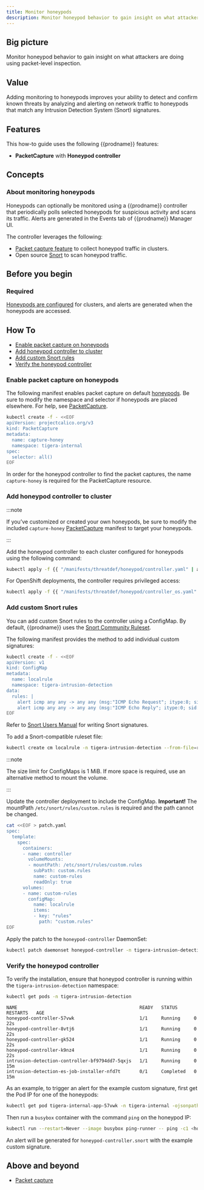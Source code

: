 ```yaml
---
title: Monitor honeypods
description: Monitor honeypod behavior to gain insight on what attackers are doing.
---
```


## Big picture

Monitor honeypod behavior to gain insight on what attackers are doing using packet-level inspection.

## Value

Adding monitoring to honeypods improves your ability to detect and confirm known threats by analyzing and alerting on network traffic to honeypods that match any Intrusion Detection System (Snort) signatures.

## Features

This how-to guide uses the following {{prodname}} features:

- **PacketCapture** with **Honeypod controller**

## Concepts

### About monitoring honeypods

Honeypods can optionally be monitored using a {{prodname}} controller that periodically polls selected honeypods for suspicious activity and scans its traffic. Alerts are generated in the Events tab of {{prodname}} Manager UI.

The controller leverages the following:

- [Packet capture feature](../../visibility/packetcapture.mdx) to collect honeypod traffic in clusters.
- Open source [Snort](https://www.snort.org/) to scan honeypod traffic.

## Before you begin

### Required

[Honeypods are configured](honeypods.mdx) for clusters, and alerts are generated when the honeypods are accessed.

## How To

  - [Enable packet capture on honeypods](#enable-packet-capture-on-honeypods)
  - [Add honeypod controller to cluster](#add-honeypod-controller-to-cluster)
  - [Add custom Snort rules](#add-custom-snort-rules)
  - [Verify the honeypod controller](#verify-the-honeypod-controller)

### Enable packet capture on honeypods

The following manifest enables packet capture on default [honeypods](honeypods.mdx). 
Be sure to modify the namespace and selector if honeypods are placed elsewhere. 
For help, see [PacketCapture](../../visibility/packetcapture.mdx).

```bash
kubectl create -f - <<EOF
apiVersion: projectcalico.org/v3
kind: PacketCapture
metadata:
  name: capture-honey
  namespace: tigera-internal
spec:
  selector: all()
EOF
```

In order for the honeypod controller to find the packet captures, the name `capture-honey` is required for the PacketCapture resource.

### Add honeypod controller to cluster

:::note

If you’ve customized or created your own honeypods, be sure to modify the included `capture-honey` [PacketCapture](../../visibility/packetcapture.mdx) manifest to target your honeypods.

::: 

Add the honeypod controller to each cluster configured for honeypods using the following command:

```bash
kubectl apply -f {{ "/manifests/threatdef/honeypod/controller.yaml" | absolute_url }} 
```

For OpenShift deployments, the controller requires privileged access:

```bash
kubectl apply -f {{ "/manifests/threatdef/honeypod/controller_os.yaml" | absolute_url }} 
```

### Add custom Snort rules

You can add custom Snort rules to the controller using a ConfigMap. By default, {{prodname}} uses the [Snort Community Ruleset](https://www.snort.org/downloads/#rule-downloads).

The following manifest provides the method to add individual custom signatures:

```bash
kubectl create -f - <<EOF
apiVersion: v1
kind: ConfigMap
metadata:
  name: localrule
  namespace: tigera-intrusion-detection
data:
  rules: |
    alert icmp any any -> any any (msg:"ICMP Echo Request"; itype:8; sid:1000000;)
    alert icmp any any -> any any (msg:"ICMP Echo Reply"; itype:0; sid:1000001;)
EOF
```
Refer to [Snort Users Manual](https://www.snort.org/documents/snort-users-manual) for writing Snort signatures.

To add a Snort-compatible ruleset file:

```bash
kubectl create cm localrule -n tigera-intrusion-detection --from-file=rules=<SNORT-RULESET-LOCATION>
```

:::note

The size limit for ConfigMaps is 1 MiB. If more space is required, use an alternative method to mount the volume.

::: 

Update the controller deployment to include the ConfigMap. **Important!** The mountPath `/etc/snort/rules/custom.rules` is required and the path cannot be changed.


```bash
cat <<EOF > patch.yaml
spec:
  template:
    spec: 
      containers:
      - name: controller
        volumeMounts:
        - mountPath: /etc/snort/rules/custom.rules
          subPath: custom.rules
          name: custom-rules
          readOnly: true
      volumes:
      - name: custom-rules
        configMap:
          name: localrule
          items:
          - key: "rules"
            path: "custom.rules"
EOF
```

Apply the patch to the `honeypod-controller` DaemonSet:

```bash
kubectl patch daemonset honeypod-controller -n tigera-intrusion-detection --patch "$(cat patch.yaml)"
```

### Verify the honeypod controller

To verify the installation, ensure that honeypod controller is running within the `tigera-intrusion-detection` namespace:

```bash
kubectl get pods -n tigera-intrusion-detection
```

```shell
NAME                                             READY   STATUS      RESTARTS   AGE
honeypod-controller-57vwk                        1/1     Running     0          22s
honeypod-controller-8vtj6                        1/1     Running     0          22s
honeypod-controller-gk524                        1/1     Running     0          22s
honeypod-controller-k9nz4                        1/1     Running     0          22s
intrusion-detection-controller-bf9794dd7-5qxjs   1/1     Running     0          15m
intrusion-detection-es-job-installer-nfd7t       0/1     Completed   0          15m

```

As an example, to trigger an alert for the example custom signature, first get the Pod IP for one of the honeypods:

```bash
kubectl get pod tigera-internal-app-57vwk -n tigera-internal -ojsonpath='{.status.podIP}'
```

Then run a `busybox` container with the command `ping` on the honeypod IP:

```bash
kubectl run --restart=Never --image busybox ping-runner -- ping -c1 <honeypod IP>
```

An alert will be generated for `honeypod-controller.snort` with the example custom signature.


## Above and beyond

- [Packet capture](../../visibility/packetcapture.mdx)


